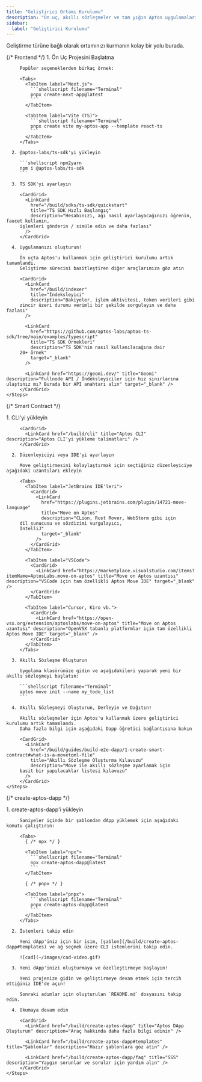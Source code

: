 ```yaml
---
title: "Geliştirici Ortamı Kurulumu"
description: "Ön uç, akıllı sözleşmeler ve tam yığın Aptos uygulamaları için geliştirici ortamını adım adım kılavuzlarla kurma"
sidebar:
  label: "Geliştirici Kurulumu"
---
```



Geliştirme türüne bağlı olarak ortamınızı kurmanın kolay bir yolu burada.

<Tabs>
  {/* Frontend */}

  <TabItem label="Ön Uç">
    <Steps>
      1. Ön Uç Projesini Başlatma

         Popüler seçeneklerden birkaç örnek:

         <Tabs>
           <TabItem label="Next.js">
             ```shellscript filename="Terminal"
             pnpx create-next-app@latest
             ```
           </TabItem>

           <TabItem label="Vite (TS)">
             ```shellscript filename="Terminal"
             pnpx create vite my-aptos-app --template react-ts
             ```
           </TabItem>
         </Tabs>

      2. @aptos-labs/ts-sdk'yi yükleyin

         ```shellscript npm2yarn
         npm i @aptos-labs/ts-sdk
         ```

      3. TS SDK'yi ayarlayın

         <CardGrid>
           <LinkCard
             href="/build/sdks/ts-sdk/quickstart"
             title="TS SDK Hızlı Başlangıç"
             description="Hesabınızı, ağı nasıl ayarlayacağınızı öğrenin, faucet kullanın,
         işlemleri gönderin / simüle edin ve daha fazlası"
           />
         </CardGrid>

      4. Uygulamanızı oluşturun!

         Ön uçta Aptos'u kullanmak için geliştirici kurulumu artık tamamlandı.
         Geliştirme sürecini basitleştiren diğer araçlarımıza göz atın

         <CardGrid>
           <LinkCard
             href="/build/indexer"
             title="İndeksleyici"
             description="Bakiyeler, işlem aktivitesi, token verileri gibi
         zincir üzeri durumu verimli bir şekilde sorgulayın ve daha fazlası"
           />

           <LinkCard
             href="https://github.com/aptos-labs/aptos-ts-sdk/tree/main/examples/typescript"
             title="TS SDK Örnekleri"
             description="TS SDK'nin nasıl kullanılacağına dair
         20+ örnek"
             target="_blank"
           />

           <LinkCard href="https://geomi.dev/" title="Geomi" description="Fullnode API / İndeksleyiciler için hız sınırlarına ulaştınız mı? Burada bir API anahtarı alın" target="_blank" />
         </CardGrid>
    </Steps>
  </TabItem>

  {/* Smart Contract */}

  <TabItem label="Akıllı Sözleşme">
    <Steps>
      1. CLI'yi yükleyin

         <CardGrid>
           <LinkCard href="/build/cli" title="Aptos CLI" description="Aptos CLI'yi yükleme talimatları" />
         </CardGrid>

      2. Düzenleyiciyi veya IDE'yi ayarlayın

         Move geliştirmesini kolaylaştırmak için seçtiğiniz düzenleyiciye aşağıdaki uzantıları ekleyin

         <Tabs>
           <TabItem label="JetBrains IDE'leri">
             <CardGrid>
               <LinkCard
                 href="https://plugins.jetbrains.com/plugin/14721-move-language"
                 title="Move on Aptos"
                 description="CLion, Rust Rover, WebStorm gibi için
         dil sunucusu ve sözdizimi vurgulayıcı,
         IntelliJ"
                 target="_blank"
               />
             </CardGrid>
           </TabItem>

           <TabItem label="VSCode">
             <CardGrid>
               <LinkCard href="https://marketplace.visualstudio.com/items?itemName=AptosLabs.move-on-aptos" title="Move on Aptos uzantısı" description="VSCode için tam özellikli Aptos Move IDE" target="_blank" />
             </CardGrid>
           </TabItem>

           <TabItem label="Cursor, Kiro vb.">
             <CardGrid>
               <LinkCard href="https://open-vsx.org/extension/aptoslabs/move-on-aptos" title="Move on Aptos uzantısı" description="OpenVSX tabanlı platformlar için tam özellikli Aptos Move IDE" target="_blank" />
             </CardGrid>
           </TabItem>
         </Tabs>

      3. Akıllı Sözleşme Oluşturun

         Uygulama klasörünüze gidin ve aşağıdakileri yaparak yeni bir akıllı sözleşmeyi başlatın:

         ```shellscript filename="Terminal"
         aptos move init --name my_todo_list
         ```

      4. Akıllı Sözleşmeyi Oluşturun, Derleyin ve Dağıtın!

         Akıllı sözleşmeler için Aptos'u kullanmak üzere geliştirici kurulumu artık tamamlandı.
         Daha fazla bilgi için aşağıdaki Dapp öğretici bağlantısına bakın

         <CardGrid>
           <LinkCard
             href="/build/guides/build-e2e-dapp/1-create-smart-contract#what-is-a-movetoml-file"
             title="Akıllı Sözleşme Oluşturma Kılavuzu"
             description="Move ile akıllı sözleşme ayarlamak için
         basit bir yapılacaklar listesi kılavuzu"
           />
         </CardGrid>
    </Steps>
  </TabItem>

  {/* create-aptos-dapp */}

  <TabItem label="Aptos DApp Oluşturun">
    <Steps>
      1. create-aptos-dapp'i yükleyin

         Saniyeler içinde bir şablondan dApp yüklemek için aşağıdaki komutu çalıştırın:

         <Tabs>
           { /* npx */ }

           <TabItem label="npx">
             ```shellscript filename="Terminal"
             npx create-aptos-dapp@latest
             ```
           </TabItem>

           { /* pnpx */ }

           <TabItem label="pnpx">
             ```shellscript filename="Terminal"
             pnpx create-aptos-dapp@latest
             ```
           </TabItem>
         </Tabs>

      2. İstemleri takip edin

         Yeni dApp'iniz için bir isim, [şablon](/build/create-aptos-dapp#templates) ve ağ seçmek üzere CLI istemlerini takip edin.

         ![cad](~/images/cad-video.gif)

      3. Yeni dApp'inizi oluşturmaya ve özelleştirmeye başlayın!

         Yeni projenize gidin ve geliştirmeye devam etmek için tercih ettiğiniz IDE'de açın!

         Sonraki adımlar için oluşturulan `README.md` dosyasını takip edin.

      4. Okumaya devam edin

         <CardGrid>
           <LinkCard href="/build/create-aptos-dapp" title="Aptos DApp Oluşturun" description="Araç hakkında daha fazla bilgi edinin" />

           <LinkCard href="/build/create-aptos-dapp#templates" title="Şablonlar" description="Hazır şablonlara göz atın" />

           <LinkCard href="/build/create-aptos-dapp/faq" title="SSS" description="Yaygın sorunlar ve sorular için yardım alın" />
         </CardGrid>
    </Steps>
  </TabItem>
</Tabs>
